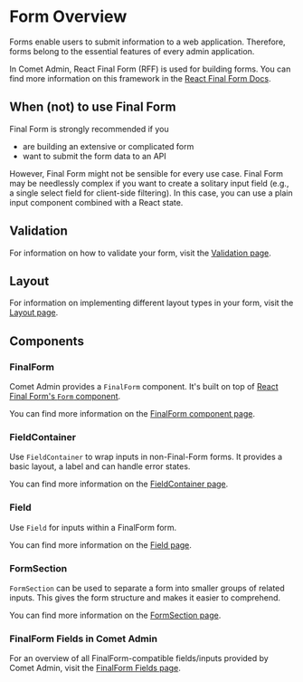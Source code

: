 

<Meta of={OverviewStories} />

# Form Overview

Forms enable users to submit information to a web application. Therefore, forms belong to the essential features of every admin application.

In Comet Admin, React Final Form (RFF) is used for building forms. You can find more information on this framework in the [React Final Form Docs](https://final-form.org/docs/react-final-form/getting-started).

## When (not) to use Final Form

Final Form is strongly recommended if you

-   are building an extensive or complicated form
-   want to submit the form data to an API

However, Final Form might not be sensible for every use case.
Final Form may be needlessly complex if you want to create a solitary input field (e.g., a single select field for client-side filtering).
In this case, you can use a plain input component combined with a React state.

## Validation

For information on how to validate your form, visit the [Validation page](?path=/docs/docs-form-validation--docs).

## Layout

For information on implementing different layout types in your form, visit the [Layout page](?path=/docs/docs-form-layout--docs).

## Components

### FinalForm

Comet Admin provides a `FinalForm` component.
It's built on top of [React Final Form's `Form` component](https://final-form.org/docs/react-final-form/api/Form).

You can find more information on the [FinalForm component page](?path=/docs/docs-form-components-finalform--docs).

<Canvas>
    <Story of={OverviewStories.BasicFinalForm} />
</Canvas>

### FieldContainer

Use `FieldContainer` to wrap inputs in non-Final-Form forms.
It provides a basic layout, a label and can handle error states.

You can find more information on the [FieldContainer page](?path=/docs/docs-form-components-fieldcontainer--docs).

### Field

Use `Field` for inputs within a FinalForm form.

You can find more information on the [Field page](?path=/docs/docs-form-components-field--docs).

### FormSection

`FormSection` can be used to separate a form into smaller groups of related inputs.
This gives the form structure and makes it easier to comprehend.

You can find more information on the [FormSection page](?path=/docs/docs-form-components-formsection--docs).

### FinalForm Fields in Comet Admin

For an overview of all FinalForm-compatible fields/inputs provided by Comet Admin, visit the [FinalForm Fields page](?path=/docs/docs-form-components-finalform-fields--docs).
